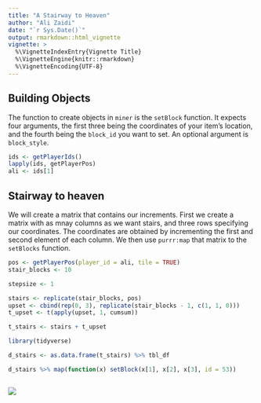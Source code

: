 ```yaml
---
title: "A Stairway to Heaven"
author: "Ali Zaidi"
date: "`r Sys.Date()`"
output: rmarkdown::html_vignette
vignette: >
  %\VignetteIndexEntry{Vignette Title}
  %\VignetteEngine{knitr::rmarkdown}
  %\VignetteEncoding{UTF-8}
---
```


## Building Objects

The function to create objects in `miner` is the `setBlock` function. It expects four arguments, the first three being the coordinates of your item's location, and the fourth being the `block_id` you want to set. An optional argument is `block_style`.

```r
ids <- getPlayerIds()
lapply(ids, getPlayerPos)
ali <- ids[1]
```

## Stairway to heaven

We will create a matrix that contains our increments. First we create a matrix with as mnay columns as we want stairs, and three rows specifying our coordinates. The coordinates are obtained by incrementing the first and second element of each column. We then use `purrr:map` that matrix to the `setBlocks` function.

```r
pos <- getPlayerPos(player_id = ali, tile = TRUE)
stair_blocks <- 10

stepsize <- 1

stairs <- replicate(stair_blocks, pos)
upset <- cbind(rep(0, 3), replicate(stair_blocks - 1, c(1, 1, 0)))
t_upset <- t(apply(upset, 1, cumsum))

t_stairs <- stairs + t_upset

library(tidyverse)

d_stairs <- as.data.frame(t_stairs) %>% tbl_df

d_stairs %>% map(function(x) setBlock(x[1], x[2], x[3], id = 53))



```

![](figure/stairs.png)